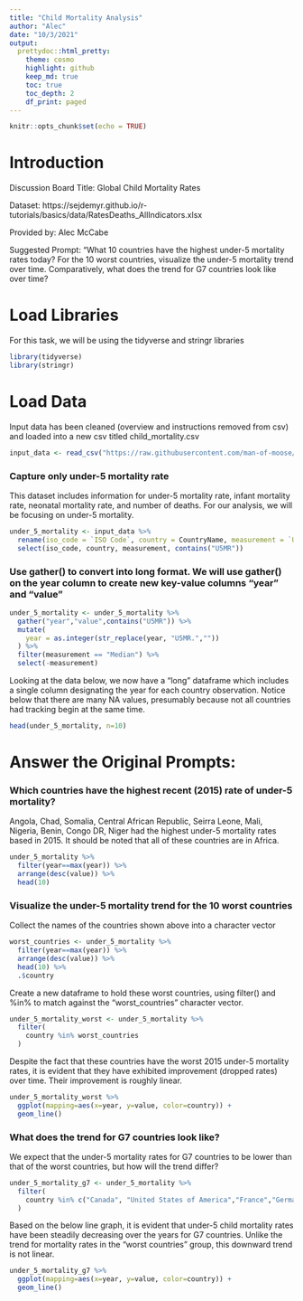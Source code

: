 ```yaml
---
title: "Child Mortality Analysis"
author: "Alec"
date: "10/3/2021"
output: 
  prettydoc::html_pretty:
    theme: cosmo
    highlight: github
    keep_md: true
    toc: true
    toc_depth: 2
    df_print: paged
---
```


```r
knitr::opts_chunk$set(echo = TRUE)
```

# Introduction

Discussion Board Title: Global Child Mortality Rates

Dataset: https://sejdemyr.github.io/r-tutorials/basics/data/RatesDeaths_AllIndicators.xlsx

Provided by: Alec McCabe

Suggested Prompt: "What 10 countries have the highest under-5 mortality rates today? For the 10 worst countries, visualize the under-5 mortality trend over time. Comparatively, what does the trend for G7 countries look like over time?

# Load Libraries

For this task, we will be using the tidyverse and stringr libraries

```r
library(tidyverse)
library(stringr)
```

# Load Data

Input data has been cleaned (overview and instructions removed from csv) and loaded into a new csv titled child_mortality.csv

```r
input_data <- read_csv("https://raw.githubusercontent.com/man-of-moose/masters_607/main/projects/project_2/children_mortality/child_mortality.csv")
```

### Capture only under-5 mortality rate

This dataset includes information for under-5 mortality rate, infant mortality rate, neonatal mortality rate, and number of deaths. For our analysis, we will be focusing on under-5 mortality.

```r
under_5_mortality <- input_data %>%
  rename(iso_code = `ISO Code`, country = CountryName, measurement = `Uncertainty bounds*`) %>%
  select(iso_code, country, measurement, contains("U5MR"))
```

### Use gather() to convert into long format. We will use gather() on the year column to create new key-value columns "year" and "value"

```r
under_5_mortality <- under_5_mortality %>%
  gather("year","value",contains("U5MR")) %>%
  mutate(
    year = as.integer(str_replace(year, "U5MR.",""))
  ) %>%
  filter(measurement == "Median") %>%
  select(-measurement)
```

Looking at the data below, we now have a "long" dataframe which includes a single column designating the year for each country observation. Notice below that there are many NA values, presumably because not all countries had tracking begin at the same time. 

```r
head(under_5_mortality, n=10)
```

# Answer the Original Prompts:

### Which countries have the highest recent (2015) rate of under-5 mortality?

Angola, Chad, Somalia, Central African Republic, Seirra Leone, Mali, Nigeria, Benin, Congo DR, Niger had the highest under-5 mortality rates based in 2015. It should be noted that all of these countries are in Africa.

```r
under_5_mortality %>%
  filter(year==max(year)) %>%
  arrange(desc(value)) %>%
  head(10)
```
### Visualize the under-5 mortality trend for the 10 worst countries

Collect the names of the countries shown above into a character vector

```r
worst_countries <- under_5_mortality %>%
  filter(year==max(year)) %>%
  arrange(desc(value)) %>%
  head(10) %>%
  .$country
```

Create a new dataframe to hold these worst countries, using filter() and %in% to match against the "worst_countries" character vector.

```r
under_5_mortality_worst <- under_5_mortality %>%
  filter(
    country %in% worst_countries
  )
```

Despite the fact that these countries have the worst 2015 under-5 mortality rates, it is evident that they have exhibited improvement (dropped rates) over time. Their improvement is roughly linear.

```r
under_5_mortality_worst %>%
  ggplot(mapping=aes(x=year, y=value, color=country)) +
  geom_line()
```


### What does the trend for G7 countries look like?

We expect that the under-5 mortality rates for G7 countries to be lower than that of the worst countries, but how will the trend differ?

```r
under_5_mortality_g7 <- under_5_mortality %>%
  filter(
    country %in% c("Canada", "United States of America","France","Germany","Italy","Japan","United Kingdom")
  )
```

Based on the below line graph, it is evident that under-5 child mortality rates have been steadily decreasing over the years for G7 countries. Unlike the trend for mortality rates in the "worst countries" group, this downward trend is not linear.

```r
under_5_mortality_g7 %>%
  ggplot(mapping=aes(x=year, y=value, color=country)) +
  geom_line()
```

